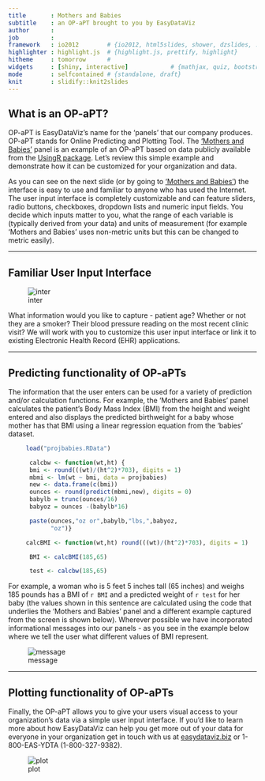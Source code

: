 ```yaml
---
title       : Mothers and Babies
subtitle    : an OP-aPT brought to you by EasyDataViz
author      : 
job         : 
framework   : io2012        # {io2012, html5slides, shower, dzslides, ...}
highlighter : highlight.js  # {highlight.js, prettify, highlight}
hitheme     : tomorrow      # 
widgets     : [shiny, interactive]            # {mathjax, quiz, bootstrap}
mode        : selfcontained # {standalone, draft}
knit        : slidify::knit2slides
---
```


## What is an OP-aPT?

OP-aPT is EasyDataViz's name for the 'panels' that our company produces. OP-aPT stands for Online Predicting and Plotting Tool. The ['Mothers and Babies'](https://szmartin.shinyapps.io/newCourseProject/) panel is an example of an OP-aPT based on data publicly available from the [UsingR package](http://cran.r-project.org/web/packages/UsingR/UsingR.pdf). Let's review this simple example and demonstrate how it can be customized for your organization and data.     

As you can see on the next slide (or by going to ['Mothers and Babies'](https://szmartin.shinyapps.io/newCourseProject/)) the interface is easy to use and familiar to anyone who has used the Internet. The user input interface is completely customizable and can feature sliders, radio buttons, checkboxes, dropdown lists and numeric input fields. You decide which inputs matter to you, what the range of each variable is (typically derived from your data) and units of measurement (for example 'Mothers and Babies' uses non-metric units but this can be changed to metric easily). 

---

## Familiar User Input Interface


![inter](inter.jpg 'Interface')    

What information would you like to capture - patient age? Whether or not they are a smoker? Their blood pressure reading on the most recent clinic visit? We will work with you to customize this user input interface or link it to existing Electronic Health Record (EHR) applications.



---  

## Predicting functionality of OP-aPTs   

The information that the user enters can be used for a variety of prediction and/or calculation functions. For example, the 'Mothers and Babies' panel calculates the patient's Body Mass Index (BMI) from the height and weight entered and also displays the predicted birthweight for a baby whose mother has that BMI using a linear regression equation from the 'babies' dataset.  

```r
     load("projbabies.RData")

      calcbw <- function(wt,ht) {
      bmi <- round(((wt)/(ht^2)*703), digits = 1)
      mbmi <- lm(wt ~ bmi, data = projbabies)
      new <- data.frame(c(bmi))
      ounces <- round(predict(mbmi,new), digits = 0)
      babylb = trunc(ounces/16)
      babyoz = ounces -(babylb*16)

      paste(ounces,"oz or",babylb,"lbs,",babyoz,
            "oz")}

     calcBMI <- function(wt,ht) round(((wt)/(ht^2)*703), digits = 1)

      BMI <- calcBMI(185,65)

      test <- calcbw(185,65)

```

For example, a woman who is 5 feet 5 inches tall (65 inches) and weighs 185 pounds has a BMI of `r BMI` and a predicted weight of `r test` for her baby (the values shown in this sentence are calculated using the code that underlies the 'Mothers and Babies' panel and a different example captured from the screen is shown below). Wherever possible we have incorporated informational messages into our panels - as you see in the example below where we tell the user what different values of BMI represent.

![message](message.jpg 'Messages')

---

## Plotting functionality of OP-aPTs   

Finally, the OP-aPT allows you to give your users visual access to your organization's data via a simple user input interface. If you'd like to learn more about how EasyDataViz can help you get more out of your data for everyone in your organization get in touch with us at [easydataviz.biz](easydatabiz.viz) or 1-800-EAS-YDTA (1-800-327-9382).  

![plot](plot.png 'Example of plot')